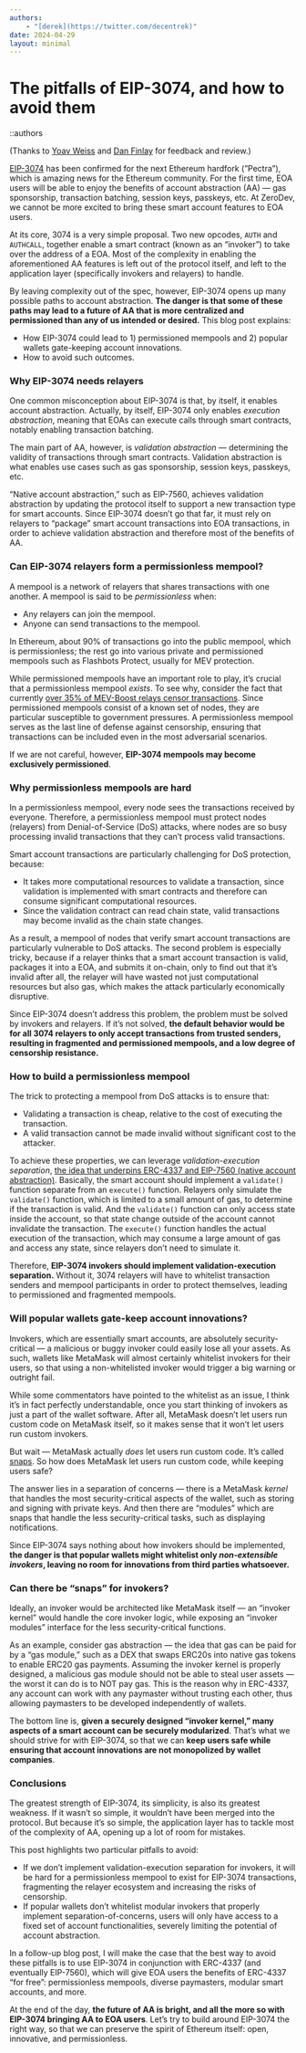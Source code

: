 ```yaml
---
authors:
    - "[derek](https://twitter.com/decentrek)"
date: 2024-04-29
layout: minimal
---
```


# The pitfalls of EIP-3074, and how to avoid them

::authors

(Thanks to [Yoav Weiss](https://twitter.com/yoavw) and [Dan Finlay](https://twitter.com/danfinlay) for feedback and review.)

[EIP-3074](https://eips.ethereum.org/EIPS/eip-3074) has been confirmed for the next Ethereum hardfork (”Pectra”), which is amazing news for the Ethereum community.  For the first time, EOA users will be able to enjoy the benefits of account abstraction (AA) — gas sponsorship, transaction batching, session keys, passkeys, etc.  At ZeroDev, we cannot be more excited to bring these smart account features to EOA users.

At its core, 3074 is a very simple proposal.  Two new opcodes, `AUTH` and `AUTHCALL`, together enable a smart contract (known as an “invoker”) to take over the address of a EOA.  Most of the complexity in enabling the aforementioned AA features is left out of the protocol itself, and left to the application layer (specifically invokers and relayers) to handle.

By leaving complexity out of the spec, however, EIP-3074 opens up many possible paths to account abstraction.  **The danger is that some of these paths may lead to a future of AA that is more centralized and permissioned than any of us intended or desired.**  This blog post explains:

- How EIP-3074 could lead to 1) permissioned mempools and 2) popular wallets gate-keeping account innovations.
- How to avoid such outcomes.

### Why EIP-3074 needs relayers

One common misconception about EIP-3074 is that, by itself, it enables account abstraction.  Actually, by itself, EIP-3074 only enables *execution abstraction*, meaning that EOAs can execute calls through smart contracts, notably enabling transaction batching.

The main part of AA, however, is *validation abstraction* — determining the validity of transactions through smart contracts.  Validation abstraction is what enables use cases such as gas sponsorship, session keys, passkeys, etc.

“Native account abstraction,” such as EIP-7560, achieves validation abstraction by updating the protocol itself to support a new transaction type for smart accounts.  Since EIP-3074 doesn’t go that far, it must rely on relayers to “package” smart account transactions into EOA transactions, in order to achieve validation abstraction and therefore most of the benefits of AA.

### Can EIP-3074 relayers form a permissionless mempool?

A mempool is a network of relayers that shares transactions with one another.  A mempool is said to be *permissionless* when:

- Any relayers can join the mempool.
- Anyone can send transactions to the mempool.

In Ethereum, about 90% of transactions go into the public mempool, which is permissionless; the rest go into various private and permissioned mempools such as Flashbots Protect, usually for MEV protection.

While permissioned mempools have an important role to play, it’s crucial that a permissionless mempool *exists*.  To see why, consider the fact that currently [over 35% of MEV-Boost relays censor transactions](https://www.mevwatch.info/).  Since permissioned mempools consist of a known set of nodes, they are particular susceptible to government pressures.  A permissionless mempool serves as the last line of defense against censorship, ensuring that transactions can be included even in the most adversarial scenarios.

If we are not careful, however, **EIP-3074 mempools may become exclusively permissioned**.

### Why permissionless mempools are hard

In a permissionless mempool, every node sees the transactions received by everyone.  Therefore, a permissionless mempool must protect nodes (relayers) from Denial-of-Service (DoS) attacks, where nodes are so busy processing invalid transactions that they can’t process valid transactions.

Smart account transactions are particularly challenging for DoS protection, because:

- It takes more computational resources to validate a transaction, since validation is implemented with smart contracts and therefore can consume significant computational resources.
- Since the validation contract can read chain state, valid transactions may become invalid as the chain state changes.

As a result, a mempool of nodes that verify smart account transactions are particularly vulnerable to DoS attacks.  The second problem is especially tricky, because if a relayer thinks that a smart account transaction is valid, packages it into a EOA, and submits it on-chain, only to find out that it’s invalid after all, the relayer will have wasted not just computational resources but also gas, which makes the attack particularly economically disruptive.

Since EIP-3074 doesn’t address this problem, the problem must be solved by invokers and relayers.  If it’s not solved, **the default behavior would be for all 3074 relayers to only accept transactions from trusted senders, resulting in fragmented and permissioned mempools, and a low degree of censorship resistance.**

### How to build a permissionless mempool

The trick to protecting a mempool from DoS attacks is to ensure that:

- Validating a transaction is cheap, relative to the cost of executing the transaction.
- A valid transaction cannot be made invalid without significant cost to the attacker.

To achieve these properties, we can leverage *validation-execution separation*, [the idea that underpins ERC-4337 and EIP-7560 (native account abstraction)](https://twitter.com/VitalikButerin/status/1576199517434949634).  Basically, the smart account should implement a `validate()` function separate from an `execute()` function.  Relayers only simulate the `validate()` function, which is limited to a small amount of gas, to determine if the transaction is valid.  And the `validate()` function can only access state inside the account, so that state change outside of the account cannot invalidate the transaction.  The `execute()` function handles the actual execution of the transaction, which may consume a large amount of gas and access any state, since relayers don’t need to simulate it.

Therefore, **EIP-3074 invokers should implement validation-execution separation.**  Without it, 3074 relayers will have to whitelist transaction senders and mempool participants in order to protect themselves, leading to permissioned and fragmented mempools.

### Will popular wallets gate-keep account innovations?

Invokers, which are essentially smart accounts, are absolutely security-critical — a malicious or buggy invoker could easily lose all your assets.  As such, wallets like MetaMask will almost certainly whitelist invokers for their users, so that using a non-whitelisted invoker would trigger a big warning or outright fail.

While some commentators have pointed to the whitelist as an issue, I think it’s in fact perfectly understandable, once you start thinking of invokers as just a part of the wallet software.  After all, MetaMask doesn’t let users run custom code on MetaMask itself, so it makes sense that it won’t let users run custom invokers.

But wait — MetaMask actually *does* let users run custom code.  It’s called [snaps](https://metamask.io/snaps/).  So how does MetaMask let users run custom code, while keeping users safe?

The answer lies in a separation of concerns — there is a MetaMask *kernel* that handles the most security-critical aspects of the wallet, such as storing and signing with private keys.  And then there are “modules” which are snaps that handle the less security-critical tasks, such as displaying notifications.

Since EIP-3074 says nothing about how invokers should be implemented, **the danger is that popular wallets might whitelist only *non-extensible invokers*, leaving no room for innovations from third parties whatsoever.**

### Can there be “snaps” for invokers?

Ideally, an invoker would be architected like MetaMask itself — an “invoker kernel” would handle the core invoker logic, while exposing an “invoker modules” interface for the less security-critical functions.

As an example, consider gas abstraction — the idea that gas can be paid for by a “gas module,” such as a DEX that swaps ERC20s into native gas tokens to enable ERC20 gas payments.  Assuming the invoker kernel is properly designed, a malicious gas module should not be able to steal user assets — the worst it can do is to NOT pay gas.  This is the reason why in ERC-4337, any account can work with any paymaster without trusting each other, thus allowing paymasters to be developed independently of wallets.

The bottom line is, **given a securely designed “invoker kernel,” many aspects of a smart account can be securely modularized**.  That’s what we should strive for with EIP-3074, so that we can **keep users safe while ensuring that account innovations are not monopolized by wallet companies**.

### Conclusions

The greatest strength of EIP-3074, its simplicity, is also its greatest weakness.  If it wasn’t so simple, it wouldn’t have been merged into the protocol.  But because it’s so simple, the application layer has to tackle most of the complexity of AA, opening up a lot of room for mistakes.

This post highlights two particular pitfalls to avoid:

- If we don’t implement validation-execution separation for invokers, it will be hard for a permissionless mempool to exist for EIP-3074 transactions, fragmenting the relayer ecosystem and increasing the risks of censorship.
- If popular wallets don’t whitelist modular invokers that properly implement separation-of-concerns, users will only have access to a fixed set of account functionalities, severely limiting the potential of account abstraction.

In a follow-up blog post, I will make the case that the best way to avoid these pitfalls is to use EIP-3074 in conjunction with ERC-4337 (and eventually EIP-7560), which will give EOA users the benefits of ERC-4337 “for free”: permissionless mempools, diverse paymasters, modular smart accounts, and more.

At the end of the day, **the future of AA is bright, and all the more so with EIP-3074 bringing AA to EOA users**.  Let’s try to build around EIP-3074 the right way, so that we can preserve the spirit of Ethereum itself: open, innovative, and permissionless.
